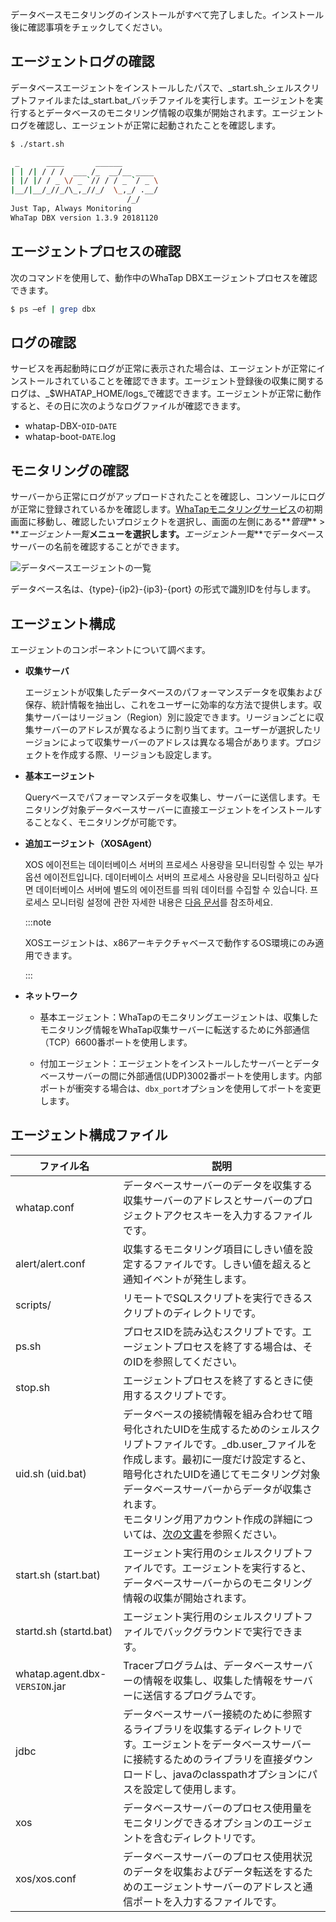 データベースモニタリングのインストールがすべて完了しました。インストール後に確認事項をチェックしてください。

## エージェントログの確認

データベースエージェントをインストールしたパスで、_start.sh_シェルスクリプトファイルまたは_start.bat_バッチファイルを実行します。エージェントを実行するとデータベースのモニタリング情報の収集が開始されます。エージェントログを確認し、エージェントが正常に起動されたことを確認します。

```bash title='start.sh'
$ ./start.sh

 _      ____       ______
| | /| / / /  ___ /_  __/__ ____
| |/ |/ / _ \/ _ `// / / _ `/ _ \
|__/|__/_//_/\_,_//_/  \_,_/ .__/
                          /_/
Just Tap, Always Monitoring
WhaTap DBX version 1.3.9 20181120
```

## エージェントプロセスの確認

次のコマンドを使用して、動作中のWhaTap DBXエージェントプロセスを確認できます。

```bash title='SH'
$ ps –ef | grep dbx
```

## ログの確認

サービスを再起動時にログが正常に表示された場合は、エージェントが正常にインストールされていることを確認できます。エージェント登録後の収集に関するログは、_$WHATAP_HOME/logs_で確認できます。エージェントが正常に動作すると、その日に次のようなログファイルが確認できます。

-   whatap-DBX-`OID`-`DATE`
-   whatap-boot-`DATE`.log

## モニタリングの確認

サーバーから正常にログがアップロードされたことを確認し、コンソールにログが正常に登録されているかを確認します。[WhaTapモニタリングサービス](https://service.whatap.io)の初期画面に移動し、確認したいプロジェクトを選択し、画面の左側にある**_管理_** > **_エージェント一覧_**メニューを選択します。**_エージェント一覧_**でデータベースサーバーの名前を確認することができます。

![データベースエージェントの一覧](https://img.whatap.io/media/agent_oracle/install/agent_list.png)

データベース名は、{type}-{ip2}-{ip3}-{port} の形式で識別IDを付与します。

## エージェント構成

エージェントのコンポーネントについて調べます。

<ImgLang img='agent-architecture.png' desc='에이전트 구성도' />

-   **収集サーバ**

    エージェントが収集したデータベースのパフォーマンスデータを収集および保存、統計情報を抽出し、これをユーザーに効率的な方法で提供します。収集サーバーはリージョン（Region）別に設定できます。リージョンごとに収集サーバーのアドレスが異なるように割り当てます。ユーザーが選択したリージョンによって収集サーバーのアドレスは異なる場合があります。プロジェクトを作成する際、リージョンも設定します。

-   **基本エージェント**

    Queryベースでパフォーマンスデータを収集し、サーバーに送信します。モニタリング対象データベースサーバーに直接エージェントをインストールすることなく、モニタリングが可能です。

-   **追加エージェント（XOSAgent）**

    <ImgLang img='agent-xos-architecture.png' desc='付加エージェントの構成図(XOS Agent)' />

    XOS 에이전트는 데이터베이스 서버의 프로세스 사용량을 모니터링할 수 있는 부가 옵션 에이전트입니다. 데이터베이스 서버의 프로세스 사용량을 모니터링하고 싶다면 데이터베이스 서버에 별도의 에이전트를 띄워 데이터를 수집할 수 있습니다. 프로세스 모니터링 설정에 관한 자세한 내용은 [다음 문서](agent-manage)를 참조하세요.

    :::note

    XOSエージェントは、x86アーキテクチャベースで動作するOS環境にのみ適用できます。

    :::

-   **ネットワーク**

    -   基本エージェント：WhaTapのモニタリングエージェントは、収集したモニタリング情報をWhaTap収集サーバーに転送するために外部通信（TCP）6600番ポートを使用します。

    -   付加エージェント：エージェントをインストールしたサーバーとデータベースサーバーの間に外部通信(UDP)3002番ポートを使用します。内部ポートが衝突する場合は、`dbx_port`オプションを使用してポートを変更します。

## エージェント構成ファイル

| ファイル名                          | 説明                                                                                                                                                                                           |
| ------------------------------ | -------------------------------------------------------------------------------------------------------------------------------------------------------------------------------------------- |
| whatap.conf                    | データベースサーバーのデータを収集する収集サーバーのアドレスとサーバーのプロジェクトアクセスキーを入力するファイルです。                                                                                                                                 |
| alert/alert.conf               | 収集するモニタリング項目にしきい値を設定するファイルです。しきい値を超えると通知イベントが発生します。                                                                                                                                          |
| scripts/                       | リモートでSQLスクリプトを実行できるスクリプトのディレクトリです。                                                                                                                                                           |
| ps.sh                          | プロセスIDを読み込むスクリプトです。エージェントプロセスを終了する場合は、そのIDを参照してください。                                                                                                                                         |
| stop.sh                        | エージェントプロセスを終了するときに使用するスクリプトです。                                                                                                                                                               |
| uid.sh (uid.bat)               | データベースの接続情報を組み合わせて暗号化されたUIDを生成するためのシェルスクリプトファイルです。_db.user_ファイルを作成します。最初に一度だけ設定すると、暗号化されたUIDを通じてモニタリング対象データベースサーバーからデータが収集されます。<br/>モニタリング用アカウント作成の詳細については、[次の文書](install-agent#uid)を参照ください。 |
| start.sh (start.bat)           | エージェント実行用のシェルスクリプトファイルです。エージェントを実行すると、データベースサーバーからのモニタリング情報の収集が開始されます。                                                                                                                       |
| startd.sh (startd.bat)         | エージェント実行用のシェルスクリプトファイルでバックグラウンドで実行できます。                                                                                                                                                      |
| whatap.agent.dbx-`VERSION`.jar | Tracerプログラムは、データベースサーバーの情報を収集し、収集した情報をサーバーに送信するプログラムです。                                                                                                                                      |
| jdbc                           | データベースサーバー接続のために参照するライブラリを収集するディレクトリです。エージェントをデータベースサーバーに接続するためのライブラリを直接ダウンロードし、javaのclasspathオプションにパスを設定して使用します。                                                                            |
| xos                            | データベースサーバーのプロセス使用量をモニタリングできるオプションのエージェントを含むディレクトリです。                                                                                                                                         |
| xos/xos.conf                   | データベースサーバーのプロセス使用状況のデータを収集およびデータ転送をするためのエージェントサーバーのアドレスと通信ポートを入力するファイルです。                                                                                                                    |
